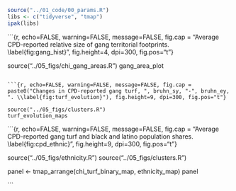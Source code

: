 ```r

source("../01_code/00_params.R")
libs <- c("tidyverse", "tmap")
ipak(libs)

```

```{r, echo=FALSE, warning=FALSE, message=FALSE, fig.cap = "Average CPD-reported relative size of gang territorial footprints. \\label{fig:gang_hist}", fig.height=4, dpi=300, fig.pos="t"}

source("../05_figs/chi_gang_areas.R")
gang_area_plot

```

```{r, echo=FALSE, warning=FALSE, message=FALSE, fig.cap = paste0("Changes in CPD-reported gang turf, ", bruhn_sy, "-", bruhn_ey, ". \\label{fig:turf_evolution}"), fig.height=9, dpi=300, fig.pos="t"}

source("../05_figs/clusters.R")
turf_evolution_maps

```


```{r, echo=FALSE, warning=FALSE, message=FALSE, fig.cap = "Average CPD-reported gang turf and black and latino population shares. \\label{fig:cpd_ethnic}", fig.height=9, dpi=300, fig.pos="t"}

source("../05_figs/ethnicity.R")
source("../05_figs/clusters.R")

panel <- tmap_arrange(chi_turf_binary_map, ethnicity_map)
panel

```